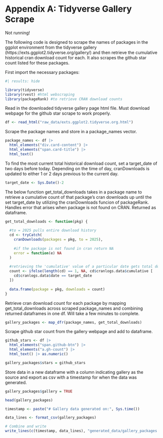 # Appendix A: Tidyverse Gallery Scrape

Not running!

The following code is designed to scrape the names of packages in the ggplot environment from the tidyverse gallery (https://exts.ggplot2.tidyverse.org/gallery/) and then retrieve the cumulative historical cran download count for each. It also scrapes the github star count listed for these packages.

First import the necessary packages:

```r
#| results: hide

library(tidyverse)
library(rvest) #html webscraping
library(packageRank) #to retrieve CRAN download counts
```

Read in the downloaded tidyverse gallery page html file. Must download webpage for the github star scrape to work properly.

```r
df <- read_html("raw_data/exts.ggplot2.tidyverse.org.html")
```

Scrape the package names and store in a package_names vector.

```r
package_names <- df |>
  html_elements("div.card-content") |> 
  html_elements("span.card-title") |> 
  html_text()
```

To find the most current total historical download count, set a target_date of two days before today. Depending on the time of day, cranDownloads is updated to either 1 or 2 days previous to the current day.

```r
target_date <- Sys.Date()-2
```

The below function get_total_downloads takes in a package name to retrieve a cumulative count of that package's cran downloads up until the set target_date by utilizing the cranDownloads funcion of packageRank. Handles error that arises when package is not found on CRAN. Returned as dataframe.

```r
get_total_downloads <- function(pkg) {
  
  #to = 2025 pulls entire download history
  cd <- tryCatch(
    cranDownloads(packages = pkg, to = 2025),
    
    #if the package is not found in cran return NA
    error = function(e) NA
  )
  
  #retrieving the 'cumulative' value of a particular date gets total download count up      to that date
  count <- ifelse(length(cd) == 1, NA, cd$cranlogs.data$cumulative [ 
    cd$cranlogs.data$date == target_date
  ])
  
  data.frame(package = pkg, downloads = count)
}
```

Retrieve cran download count for each package by mapping get_total_downloads across scraped package_names and combining returned dataframes in one df. Will take a few minutes to complete.

```r
gallery_packages <- map_dfr(package_names, get_total_downloads)
```

Scrape github star count from the gallery webpage and add to dataframe.

```r
github_stars <- df |> 
  html_elements("span.github-btn") |>
  html_elements("a.gh-count") |> 
  html_text() |> as.numeric()

gallery_packages$stars = github_stars
```

Store data in a new dataframe with a column indicating gallery as the source and export as csv with a timestamp for when the data was generated.

```r
gallery_packages$gallery = TRUE

head(gallery_packages)

timestamp <- paste("# Gallery data generated on:", Sys.time())

data_lines <- format_csv(gallery_packages)

# Combine and write
write_lines(c(timestamp, data_lines), "generated_data/gallery_packages.csv")
```
